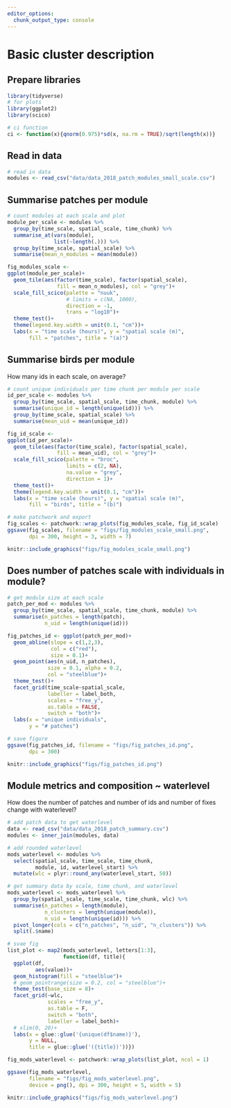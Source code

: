 ```yaml
---
editor_options: 
  chunk_output_type: console
---
```


# Basic cluster description

## Prepare libraries

```r
library(tidyverse)
# for plots
library(ggplot2)
library(scico)

# ci function
ci <- function(x){qnorm(0.975)*sd(x, na.rm = TRUE)/sqrt(length(x))}
```

## Read in data

```r
# read in data
modules <- read_csv("data/data_2018_patch_modules_small_scale.csv")
```

## Summarise patches per module

```r
# count modules at each scale and plot
module_per_scale <- modules %>% 
  group_by(time_scale, spatial_scale, time_chunk) %>% 
  summarise_at(vars(module),
               list(~length(.))) %>% 
  group_by(time_scale, spatial_scale) %>% 
  summarise(mean_n_modules = mean(module))

fig_modules_scale <-
ggplot(module_per_scale)+
  geom_tile(aes(factor(time_scale), factor(spatial_scale), 
                fill = mean_n_modules), col = "grey")+
  scale_fill_scico(palette = "nuuk",
                   # limits = c(NA, 1000),
                   direction = -1,
                   trans = "log10")+
  theme_test()+
  theme(legend.key.width = unit(0.1, "cm"))+
  labs(x = "time scale (hours)", y = "spatial scale (m)",
       fill = "patches", title = "(a)")
```

## Summarise birds per module

How many ids in each scale, on average?

```r
# count unique individuals per time chunk per module per scale
id_per_scale <- modules %>% 
  group_by(time_scale, spatial_scale, time_chunk, module) %>% 
  summarise(unique_id = length(unique(id))) %>% 
  group_by(time_scale, spatial_scale) %>% 
  summarise(mean_uid = mean(unique_id))

fig_id_scale <- 
ggplot(id_per_scale)+
  geom_tile(aes(factor(time_scale), factor(spatial_scale), 
                fill = mean_uid), col = "grey")+
  scale_fill_scico(palette = "broc",
                   limits = c(2, NA),
                   na.value = "grey",
                   direction = 1)+
  theme_test()+
  theme(legend.key.width = unit(0.1, "cm"))+
  labs(x = "time scale (hours)", y = "spatial scale (m)",
       fill = "birds", title = "(b)")
```

```r
# make patchwork and export
fig_scales <- patchwork::wrap_plots(fig_modules_scale, fig_id_scale)
ggsave(fig_scales, filename = "figs/fig_modules_scale_small.png", 
       dpi = 300, height = 3, width = 7)
```

```r
knitr::include_graphics("figs/fig_modules_scale_small.png")
```

## Does number of patches scale with individuals in module?

```r
# get module size at each scale
patch_per_mod <- modules %>% 
  group_by(time_scale, spatial_scale, time_chunk, module) %>% 
  summarise(n_patches = length(patch),
            n_uid = length(unique(id))) 

fig_patches_id <- ggplot(patch_per_mod)+
  geom_abline(slope = c(1,2,3), 
              col = c("red"),
              size = 0.1)+
  geom_point(aes(n_uid, n_patches), 
             size = 0.1, alpha = 0.2,
             col = "steelblue")+
  theme_test()+
  facet_grid(time_scale~spatial_scale,
             labeller = label_both,
             scales = "free_y",
             as.table = FALSE,
             switch = "both")+
  labs(x = "unique individuals",
       y = "# patches")

# save figure
ggsave(fig_patches_id, filename = "figs/fig_patches_id.png",
       dpi = 300)
```

```r
knitr::include_graphics("figs/fig_patches_id.png")
```

## Module metrics and composition ~ waterlevel

How does the number of patches and number of ids and number of fixes change with waterlevel?

```r
# add patch data to get waterlevel
data <- read_csv("data/data_2018_patch_summary.csv")
modules <- inner_join(modules, data)

# add rounded waterlevel
mods_waterlevel <- modules %>% 
  select(spatial_scale, time_scale, time_chunk,
         module, id, waterlevel_start) %>% 
  mutate(wlc = plyr::round_any(waterlevel_start, 50))

# get summary data by scale, time chunk, and waterlevel
mods_waterlevel <- mods_waterlevel %>% 
  group_by(spatial_scale, time_scale, time_chunk, wlc) %>% 
  summarise(n_patches = length(module), 
            n_clusters = length(unique(module)),
            n_uid = length(unique(id))) %>% 
  pivot_longer(cols = c("n_patches", "n_uid", "n_clusters")) %>% 
  split(.$name)

# svae fig
list_plot <- map2(mods_waterlevel, letters[1:3], 
                  function(df, title){
  ggplot(df,
         aes(value))+
  geom_histogram(fill = "steelblue")+
  # geom_pointrange(size = 0.2, col = "steelblue")+
  theme_test(base_size = 8)+
  facet_grid(~wlc,
             scales = "free_y",
             as.table = F,
             switch = "both",
             labeller = label_both)+
  # xlim(0, 20)+
  labs(x = glue::glue('{unique(df$name)}'),
       y = NULL,
       title = glue::glue('({title})'))})

fig_mods_waterlevel <- patchwork::wrap_plots(list_plot, ncol = 1)

ggsave(fig_mods_waterlevel, 
       filename = "figs/fig_mods_waterlevel.png",
       device = png(), dpi = 300, height = 5, width = 5)
```

```r
knitr::include_graphics("figs/fig_mods_waterlevel.png")
```

